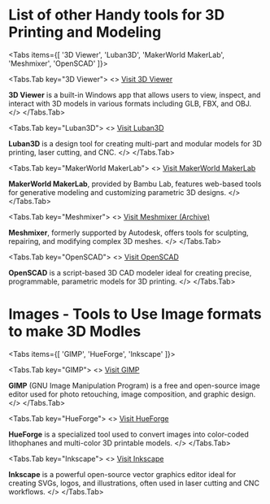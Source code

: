 
# List of other Handy tools for 3D Printing and Modeling 

<Tabs items={[
  '3D Viewer',
  'Luban3D',
  'MakerWorld MakerLab',
  'Meshmixer',
  'OpenSCAD'
]}>

<Tabs.Tab key="3D Viewer">
<>
[Visit 3D Viewer](https://apps.microsoft.com/detail/9WZDNCRFJ3T6)

**3D Viewer** is a built-in Windows app that allows users to view, inspect, and interact with 3D models in various formats including GLB, FBX, and OBJ.
</>
</Tabs.Tab>

<Tabs.Tab key="Luban3D">
<>
[Visit Luban3D](https://www.luban3d.com/)

**Luban3D** is a design tool for creating multi-part and modular models for 3D printing, laser cutting, and CNC.
</>
</Tabs.Tab>

<Tabs.Tab key="MakerWorld MakerLab">
<>
[Visit MakerWorld MakerLab](https://makerworld.com/makerlab)

**MakerWorld MakerLab**, provided by Bambu Lab, features web-based tools for generative modeling and customizing parametric 3D designs.
</>
</Tabs.Tab>

<Tabs.Tab key="Meshmixer">
<>
[Visit Meshmixer (Archive)](http://www.meshmixer.com/)

**Meshmixer**, formerly supported by Autodesk, offers tools for sculpting, repairing, and modifying complex 3D meshes.
</>
</Tabs.Tab>

<Tabs.Tab key="OpenSCAD">
<>
[Visit OpenSCAD](https://openscad.org/)

**OpenSCAD** is a script-based 3D CAD modeler ideal for creating precise, programmable, parametric models for 3D printing.
</>
</Tabs.Tab>

</Tabs>

# Images  - Tools to Use Image formats to make 3D Modles 


<Tabs items={[
  'GIMP',
  'HueForge',
  'Inkscape'
]}>

<Tabs.Tab key="GIMP">
<>
[Visit GIMP](https://www.gimp.org/)

**GIMP** (GNU Image Manipulation Program) is a free and open-source image editor used for photo retouching, image composition, and graphic design.
</>
</Tabs.Tab>

<Tabs.Tab key="HueForge">
<>
[Visit HueForge](https://hueforge.com/)

**HueForge** is a specialized tool used to convert images into color-coded lithophanes and multi-color 3D printable models.
</>
</Tabs.Tab>

<Tabs.Tab key="Inkscape">
<>
[Visit Inkscape](https://inkscape.org/)

**Inkscape** is a powerful open-source vector graphics editor ideal for creating SVGs, logos, and illustrations, often used in laser cutting and CNC workflows.
</>
</Tabs.Tab>

</Tabs>

